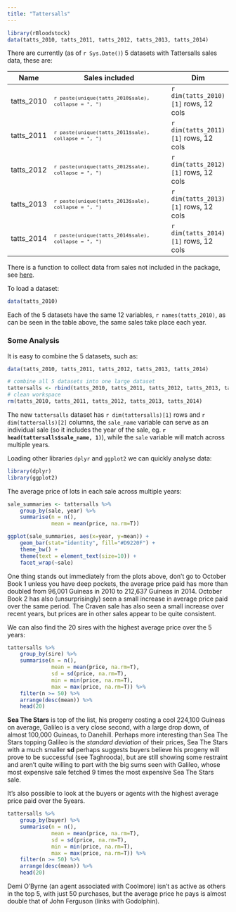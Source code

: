 ```yaml
---
title: "Tattersalls"
---
```


```r
library(rBloodstock)
data(tatts_2010, tatts_2011, tatts_2012, tatts_2013, tatts_2014)
```
There are currently (as of `r Sys.Date()`) 5 datasets with Tattersalls sales data, these are:

Name | Sales included | Dim
-----|----------------|-----
tatts_2010 | <sub>`r paste(unique(tatts_2010$sale), collapse = ", ")`</sub> | `r dim(tatts_2010)[1]` rows, 12 cols
tatts_2011 | <sub>`r paste(unique(tatts_2011$sale), collapse = ", ")`</sub> | `r dim(tatts_2011)[1]` rows, 12 cols
tatts_2012 | <sub>`r paste(unique(tatts_2012$sale), collapse = ", ")`</sub> | `r dim(tatts_2012)[1]` rows, 12 cols
tatts_2013 | <sub>`r paste(unique(tatts_2013$sale), collapse = ", ")`</sub> | `r dim(tatts_2013)[1]` rows, 12 cols
tatts_2014 | <sub>`r paste(unique(tatts_2014$sale), collapse = ", ")`</sub> | `r dim(tatts_2014)[1]` rows, 12 cols

There is a function to collect data from sales not included in the package, see [here](collect_tatts_sales.html).

To load a dataset:
```r
data(tatts_2010)
```

Each of the 5 datasets have the same 12 variables, ``r names(tatts_2010)``, as can be seen in the table above, the same sales take place each year.  

### Some Analysis

It is easy to combine the 5 datasets, such as:
```r
data(tatts_2010, tatts_2011, tatts_2012, tatts_2013, tatts_2014)

# combine all 5 datasets into one large dataset
tattersalls <- rbind(tatts_2010, tatts_2011, tatts_2012, tatts_2013, tatts_2014)
# clean workspace
rm(tatts_2010, tatts_2011, tatts_2012, tatts_2013, tatts_2014)
```

The new `tattersalls` dataset has `r dim(tattersalls)[1]` rows and `r dim(tattersalls)[2]` columns, the `sale_name` variable can serve as an individual sale (so it includes the year of the sale, eg. **`r head(tattersalls$sale_name, 1)`**), while the `sale` variable will match across multiple years.

Loading other libraries `dplyr` and `ggplot2` we can quickly analyse data:
```r
library(dplyr)
library(ggplot2)
```

The average price of lots in each sale across multiple years:

```r
sale_summaries <- tattersalls %>%
    group_by(sale, year) %>%
    summarise(n = n(),
              mean = mean(price, na.rm=T))

ggplot(sale_summaries, aes(x=year, y=mean)) +
    geom_bar(stat="identity", fill="#D9220F") +
    theme_bw() +
    theme(text = element_text(size=10)) +
    facet_wrap(~sale)
```

One thing stands out immediately from the plots above, don't go to October Book 1 unless you have deep pockets, the average price paid has more than doubled from 96,001 Guineas in 2010 to 212,637 Guineas in 2014.  October Book 2 has also (unsurprisingly) seen a small increase in average price paid over the same period.  The Craven sale has also seen a small increase over recent years, but prices are in other sales appear to be quite consistent.

We can also find the 20 sires with the highest average price over the 5 years:

```r
tattersalls %>%
    group_by(sire) %>%
    summarise(n = n(),
              mean = mean(price, na.rm=T),
              sd = sd(price, na.rm=T),
              min = min(price, na.rm=T),
              max = max(price, na.rm=T)) %>%
    filter(n >= 50) %>%
    arrange(desc(mean)) %>%
    head(20)
```

**Sea The Stars** is top of the list, his progeny costing a cool 224,100 Guineas on average, Galileo is a very close second, with a large drop down, of almost 100,000 Guineas, to Danehill.  Perhaps more interesting than Sea The Stars topping Galileo is the *standard deviation* of their prices, Sea The Stars with a much smaller **sd** perhaps suggests buyers believe his progeny will prove to be successful (see Taghrooda), but are still showing some restraint and aren't quite willing to part with the big sums seen with Galileo, whose most expensive sale fetched 9 times the most expensive Sea The Stars sale.

It's also possible to look at the buyers or agents with the highest average price paid over the 5years.
```r
tattersalls %>%
    group_by(buyer) %>%
    summarise(n = n(),
              mean = mean(price, na.rm=T),
              sd = sd(price, na.rm=T),
              min = min(price, na.rm=T),
              max = max(price, na.rm=T)) %>%
    filter(n >= 50) %>%
    arrange(desc(mean)) %>%
    head(20)
```

Demi O'Byrne (an agent associated with Coolmore) isn't as active as others in the top 5, with just 50 purchases, but the average price he pays is almost double that of John Ferguson (links with Godolphin).